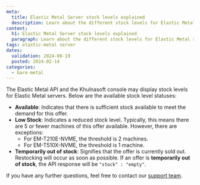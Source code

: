 ```yaml
---
meta:
  title: Elastic Metal Server stock levels explained
  description: Learn about the different stock levels for Elastic Metal servers displayed in the Khulnasoft API and console, including availability, low stock, and out-of-stock statuses.
content:
  h1: Elastic Metal Server stock levels explained
  paragraph: Learn about the different stock levels for Elastic Metal servers displayed in the Khulnasoft API and console, including availability, low stock, and out-of-stock statuses.
tags: elastic-metal server
dates:
  validation: 2024-08-19
  posted: 2024-02-14
categories:
  - bare-metal
---
```


The Elastic Metal API and the Khulnasoft console may display stock levels for Elastic Metal servers. Below are the available stock level statuses:

- **Available**: Indicates that there is sufficient stock available to meet the demand for this offer.
- **Low Stock**: Indicates a reduced stock level. Typically, this means there are 5 or fewer machines of this offer available. However, there are exceptions:
  - For EM-T210E-NVME, the threshold is 2 machines.
  - For EM-T510X-NVME, the threshold is 1 machine.
- **Temporarily out of stock**: Signifies that the offer is currently sold out. Restocking will occur as soon as possible.
  <Message type="note">
    If an offer is **temporarily out of stock**, the API response will be `"stock" : "empty"`.
  </Message>

If you have any further questions, feel free to contact our [support team](https://console.khulnasoft.com/support/tickets/create?for=elastic-metal).
